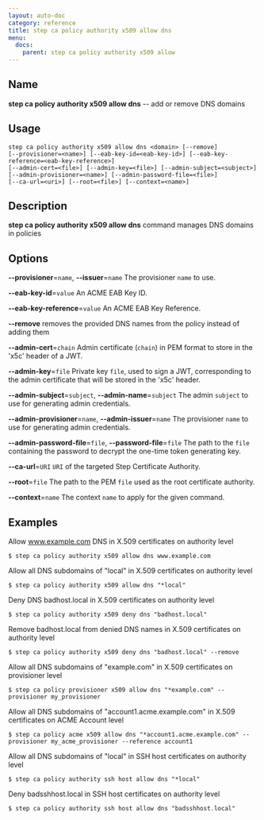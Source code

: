 ```yaml
---
layout: auto-doc
category: reference
title: step ca policy authority x509 allow dns
menu:
  docs:
    parent: step ca policy authority x509 allow
---
```


## Name
**step ca policy authority x509 allow dns** -- add or remove DNS domains

## Usage

```raw
step ca policy authority x509 allow dns <domain> [--remove]
[--provisioner=<name>] [--eab-key-id=<eab-key-id>] [--eab-key-reference=<eab-key-reference>]
[--admin-cert=<file>] [--admin-key=<file>] [--admin-subject=<subject>]
[--admin-provisioner=<name>] [--admin-password-file=<file>]
[--ca-url=<uri>] [--root=<file>] [--context=<name>]
```

## Description

**step ca policy authority x509 allow dns** command manages DNS domains in policies

## Options


**--provisioner**=`name`, **--issuer**=`name`
The provisioner `name` to use.

**--eab-key-id**=`value`
An ACME EAB Key ID.

**--eab-key-reference**=`value`
An ACME EAB Key Reference.

**--remove**
removes the provided DNS names from the policy instead of adding them

**--admin-cert**=`chain`
Admin certificate (`chain`) in PEM format to store in the 'x5c' header of a JWT.

**--admin-key**=`file`
Private key `file`, used to sign a JWT, corresponding to the admin certificate that will
be stored in the 'x5c' header.

**--admin-subject**=`subject`, **--admin-name**=`subject`
The admin `subject` to use for generating admin credentials.

**--admin-provisioner**=`name`, **--admin-issuer**=`name`
The provisioner `name` to use for generating admin credentials.

**--admin-password-file**=`file`, **--password-file**=`file`
The path to the `file` containing the password to decrypt the one-time token
generating key.

**--ca-url**=`URI`
`URI` of the targeted Step Certificate Authority.

**--root**=`file`
The path to the PEM `file` used as the root certificate authority.

**--context**=`name`
The context `name` to apply for the given command.

## Examples

Allow www.example.com DNS in X.509 certificates on authority level
```shell
$ step ca policy authority x509 allow dns www.example.com
```

Allow all DNS subdomains of "local" in X.509 certificates on authority level
```shell
$ step ca policy authority x509 allow dns "*local"
```

Deny DNS badhost.local in X.509 certificates on authority level
```shell
$ step ca policy authority x509 deny dns "badhost.local"
```

Remove badhost.local from denied DNS names in X.509 certificates on authority level
```shell
$ step ca policy authority x509 deny dns "badhost.local" --remove
```

Allow all DNS subdomains of "example.com" in X.509 certificates on provisioner level
```shell
$ step ca policy provisioner x509 allow dns "*example.com" --provisioner my_provisioner
```

Allow all DNS subdomains of "account1.acme.example.com" in X.509 certificates on ACME Account level
```shell
$ step ca policy acme x509 allow dns "*account1.acme.example.com" --provisioner my_acme_provisioner --reference account1
```

Allow all DNS subdomains of "local" in SSH host certificates on authority level
```shell
$ step ca policy authority ssh host allow dns "*local"
```

Deny badsshhost.local in SSH host certificates on authority level
```shell
$ step ca policy authority ssh host allow dns "badsshhost.local"
```

